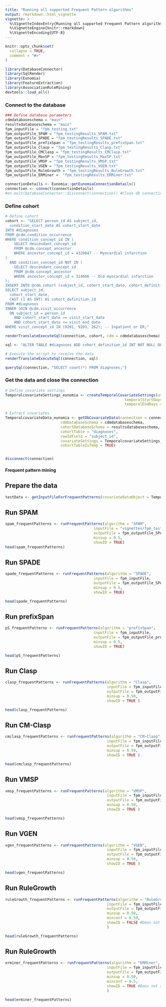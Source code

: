 ```yaml
---
title: "Running all supported Frequent Pattern algorithms"
output: rmarkdown::html_vignette
vignette: >
  %\VignetteIndexEntry{Running all supported Frequent Pattern algorithms}
  %\VignetteEngine{knitr::rmarkdown}
  %\VignetteEncoding{UTF-8}
---
```


```r
knitr::opts_chunk$set(
  collapse = TRUE,
  comment = "#>"
)
```

```r
library(DatabaseConnector)
library(SqlRender)
library(Eunomia)
library(FeatureExtraction)
library(AssociationRuleMining)
devtools::load_all()
```

### Connect to the database 

```r
### Define database parameters
cdmdatabaseschema = "main"
resultsdatabaseschema = "main"
fpm_inputFile = "fpm_testing.txt"
fpm_outputFile_SPAM = "fpm_testingResults_SPAM.txt"
fpm_outputFile_SPADE = "fpm_testingResults_SPADE.txt"
fpm_outputFile_prefixSpan = "fpm_testingResults_prefixSpan.txt"
fpm_outputFile_Clasp = "fpm_testingResults_Clasp.txt"
fpm_outputFile_CMClasp = "fpm_testingResults_CMClasp.txt"
fpm_outputFile_MaxSP = "fpm_testingResults_MaxSP.txt"
fpm_outputFile_VMSP = "fpm_testingResults_VMSP.txt"
fpm_outputFile_VGEN = "fpm_testingResults_VGEN.txt"
fpm_outputFile_RuleGrowth = "fpm_testingResults_RuleGrowth.txt"
fpm_outputFile_ERMiner =  "fpm_testingResults_ERMiner.txt"

connectionDetails <- Eunomia::getEunomiaConnectionDetails()
connection <- connect(connectionDetails)
#on.exit(DatabaseConnector::disconnect(connection)) #Close db connection on error or exit

```

### Define cohort

```r
# Define cohort
cohort <- "SELECT person_id AS subject_id,
  condition_start_date AS cohort_start_date
INTO #diagnoses
FROM @cdm.condition_occurrence
WHERE condition_concept_id IN (
    SELECT descendant_concept_id
    FROM @cdm.concept_ancestor
    WHERE ancestor_concept_id = 4329847 -- Myocardial infarction
)
  AND condition_concept_id NOT IN (
    SELECT descendant_concept_id
    FROM @cdm.concept_ancestor
    WHERE ancestor_concept_id = 314666 -- Old myocardial infarction
);
INSERT INTO @cdm.cohort (subject_id, cohort_start_date, cohort_definition_id)
SELECT subject_id,
  cohort_start_date,
  CAST (1 AS INT) AS cohort_definition_id
FROM #diagnoses
INNER JOIN @cdm.visit_occurrence
  ON subject_id = person_id
    AND cohort_start_date >= visit_start_date
    AND cohort_start_date <= visit_end_date
WHERE visit_concept_id IN (9201, 9203, 262); -- Inpatient or ER;"

renderTranslateExecuteSql(connection, cohort, cdm = cdmdatabaseschema)

sql <- "ALTER TABLE #diagnoses ADD cohort_definition_id INT NOT NULL DEFAULT(1)"

# Execute the script to receive the data
renderTranslateExecuteSql(connection, sql)

querySql(connection, "SELECT count(*) FROM diagnoses;")
```

### Get the data and close the connection

```r
# Define covariate settings
TemporalcovariateSettings_eunomia <- createTemporalCovariateSettings(useConditionOccurrence = TRUE,
                                                      temporalStartDays = seq(-(99*365), -1, by = 2) ,
                                                      temporalEndDays = seq(-(99*365)+1, 0, by = 2))

# Extract covariates
TemporalcovariateData_eunomia <- getDbCovariateData(connection = connection, 
                         cdmDatabaseSchema = cdmdatabaseschema, 
                         cohortDatabaseSchema = resultsdatabaseschema, 
                         cohortTable = "diagnoses", 
                         rowIdField = "subject_id", 
                         covariateSettings = TemporalcovariateSettings_eunomia, 
                         cohortTableIsTemp = TRUE)


disconnect(connection)
```

#### Frequent pattern mining ####

## Prepare the data
```r
testData <- getInputFileForFrequentPatterns(covariateDataObject = TemporalcovariateData_eunomia, fileToSave = fpm_inputFile)
```

## Run SPAM

```r
spam_frequentPatterns <- runFrequentPatterns(algorithm = "SPAM", 
                                        inputFile = "vignettes/fpm_testing.txt", 
                                        outputFile = fpm_outputFile_SPAM, 
                                        minsup = 0.5, 
                                        showID = TRUE)
head(spam_frequentPatterns)
```

## Run SPADE

```r
spade_frequentPatterns <- runFrequentPatterns(algorithm = "SPADE", 
                                        inputFile = fpm_inputFile, 
                                        outputFile = fpm_outputFile_SPADE, 
                                        minsup = 0.5, 
                                        showID = TRUE)

head(spade_frequentPatterns)
```

## Run prefixSpan

```r
pS_frequentPatterns <- runFrequentPatterns(algorithm = "prefixSpan", 
                                        inputFile = fpm_inputFile, 
                                        outputFile = fpm_outputFile_prefixSpan, 
                                        minsup = 0.5,
                                        showID = TRUE)

head(pS_frequentPatterns)
```
## Run Clasp

```r
clasp_frequentPatterns <- runFrequentPatterns(algorithm = "Clasp", 
                                              inputFile = fpm_inputFile, 
                                              outputFile = fpm_outputFile_Clasp, 
                                              minsup = 0.50, 
                                              showID = TRUE )

head(clasp_frequentPatterns)
```

## Run CM-Clasp

```r
cmclasp_frequentPatterns <- runFrequentPatterns(algorithm = "CM-Clasp", 
                                              inputFile = fpm_inputFile, 
                                              outputFile = fpm_outputFile_CMClasp, 
                                              minsup = 0.50, 
                                              showID = TRUE )

head(cmclasp_frequentPatterns)
```

## Run VMSP

```r
vmsp_frequentPatterns <- runFrequentPatterns(algorithm = "VMSP", 
                                              inputFile = fpm_inputFile, 
                                              outputFile = fpm_outputFile_VMSP, 
                                              minsup = 0.50, 
                                              showID = TRUE )

head(vmsp_frequentPatterns)
```

## Run VGEN

```r
vgen_frequentPatterns <- runFrequentPatterns(algorithm = "VGEN", 
                                              inputFile = fpm_inputFile, 
                                              outputFile = fpm_outputFile_VGEN, 
                                              minsup = 0.50, 
                                              showID = TRUE )

head(vgen_frequentPatterns)
```

## Run RuleGrowth

```r
ruleGrowth_frequentPatterns <- runFrequentPatterns(algorithm = "RuleGrowth", 
                                              inputFile = fpm_inputFile, 
                                              outputFile = fpm_outputFile_RuleGrowth, 
                                              minsup = 0.50, 
                                              minconf = 0.50,
                                              showID = FALSE #Does not retrieve IDs
                                              )

head(ruleGrowth_frequentPatterns)
```

## Run RuleGrowth

```r
erminer_frequentPatterns <- runFrequentPatterns(algorithm = "ERMiner", 
                                              inputFile = fpm_inputFile, 
                                              outputFile = fpm_outputFile_ERMiner, 
                                              minsup = 0.50,
                                              minconf = 0.5, 
                                              showID = TRUE #Does not retrieve IDs
                                              )

head(erminer_frequentPatterns)
```